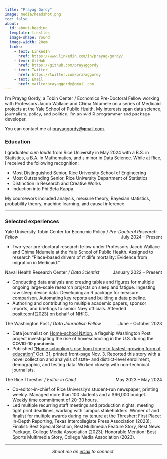 ```yaml
---
title: "Prayag Gordy"
image: media/headshot.png
toc: false
about:
  id: about-heading
  template: trestles
  image-shape: round
  image-width: 20em
  links:
    - text: LinkedIn
      href: https://www.linkedin.com/in/prayag-gordy/
    - text: GitHub
      href: https://github.com/prayaggordy
    - text: Twitter
      href: https://twitter.com/prayaggordy
    - text: Email
      href: mailto:prayaggordy@gmail.com
---
```


:::{#about-heading}

I'm Prayag Gordy, a Tobin Center / Economics Pre-Doctoral Fellow working with Professors Jacob Wallace and Chima Ndumele on a series of Medicaid projects at the Yale School of Public Health. My interests span data science, journalism, policy, and politics. I'm an avid R programmer and package developer.

You can contact me at [prayaggordy@gmail.com](mailto:prayaggordy@gmail.com).

### Education

I graduated _cum laude_ from Rice University in May 2024 with a B.S. in Statistics, a B.A. in Mathematics, and a minor in Data Science. While at Rice, I received the following recognition:

- Most Distinguished Senior, Rice University School of Engineering
- Most Outstanding Senior, Rice University Department of Statistics
- Distinction in Research and Creative Works
- Induction into Phi Beta Kappa

My coursework included analysis, measure theory, Bayesian statistics, probability theory, machine learning, and causal inference.

:::

---

### Selected experiences

<p style="text-align:left;">
    Yale University Tobin Center for Economic Policy / _Pre-Doctoral Research Fellow_
    <span style="float:right;">
        July 2024 – Present
    </span>
</p>

- Two-year pre-doctoral research fellow under Professors Jacob Wallace and Chima Ndumele at the Yale
School of Public Health. Assigned to research "Place-based drivers of midlife mortality: Evidence from
migration in Medicaid."

<p style="text-align:left;">
    Naval Health Research Center / _Data Scientist_
    <span style="float:right;">
        January 2022 – Present
    </span>
</p>

- Conducting data analysis and creating tables and figures for multiple ongoing large-scale research projects on sleep and fatigue. Ingesting raw sleep device data. Developing an R package for measure comparison. Automating key reports and building a data pipeline.
- Authoring and contributing to multiple academic papers, sponsor reports, and briefings to senior Navy
officials. Attended posit::conf(2023) on behalf of NHRC.

<p style="text-align:left;">
    The Washington Post / _Data Journalism Fellow_
    <span style="float:right;">
        June – October 2023
    </span>
</p>

- Data journalist on [Home-school Nation](https://www.washingtonpost.com/education/interactive/2023/christian-home-schoolers-revolt/), a flagship Washington Post project investigating the rise of homeschooling in the U.S. during the COVID-19 pandemic.
- Published ["Home schooling's rise from fringe to fastest-growing form of education"](https://www.washingtonpost.com/education/interactive/2023/homeschooling-growth-data-by-district/) Oct. 31, printed front-page Nov. 3. Reported this story with a novel collection and analysis of state- and district-level enrollment, demographic, and testing data. Worked closely with non-technical journalists.

<p style="text-align:left;">
    The Rice Thresher / _Editor in Chief_
    <span style="float:right;">
        May 2023 – May 2024
    </span>
</p>

- Co-editor-in-chief of Rice University’s student-run newspaper, printing weekly. Managed more than 100 students and a \$66,000 budget. Weekly time commitment of 20-30 hours.
- Led multiple recurring staff meetings and production nights, meeting tight print deadlines, working with campus stakeholders. Winner of and finalist for multiple awards during [my tenure](https://www.ricethresher.org/staff/prayag-gordy) at the Thresher: First Place: In-Depth Reporting, Texas Intercollegiate Press Association (2023); Finalist: Best Special Section, Best Multimedia Feature Story, Best News Package, College Media Association (2023); Honorable Mention: Best Sports Multimedia Story, College Media Association (2023).

---

<p style="text-align: center;"> _Shoot me an [email](mailto:prayaggordy@gmail.com) to connect._ <p>
